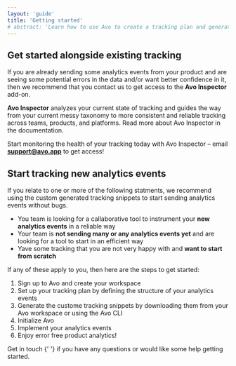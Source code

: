 ```yaml
---
layout: 'guide'
title: 'Getting started'
# abstract: 'Learn how to use Avo to create a tracking plan and generate high quality, actionable data.'
---
```



## <a name="get-started-alongside-existing-tracking"></a> Get started alongside existing tracking

If you are already sending some analytics events from your product and are seeing some potential errors in the data and/or want better confidence in it, then we recommend that you contact us to get access to the **Avo Inspector** add-on.

**Avo Inspector** analyzes your current state of tracking and guides the way from your current messy taxonomy to more consistent and reliable tracking across teams, products, and platforms. <Link passHref href="/inspector"><a>Read more about Avo Inspector in the documentation</a></Link>.

Start monitoring the health of your tracking today with Avo Inspector – email **support@avo.app** to get access!

## <a name="start-tracking-new-events"></a> Start tracking new analytics events

If you relate to one or more of the following statments, we recommend using the custom generated tracking snippets to start sending analytics events without bugs.

- You team is looking for a callaborative tool to instrument your **new analytics events** in a reliable way
- Your team is **not sending many or any analytics events yet** and are looking for a tool to start in an efficient way
- Yave some tracking that you are not very happy with and **want to start from scratch**

If any of these apply to you, then here are the steps to get started:

1. Sign up to Avo and create your <Link passHref href="/workspace"><a>workspace</a></Link>
2. <Link passHref href="/workspace/tracking-plan">
     <a>Set up your tracking plan</a>
   </Link> by defining the structure of your analytics events
3. Generate the custome tracking snippets by <Link passHref href="/workspace/implement#avo-file"><a>downloading them from your Avo workspace</a></Link> or using the <Link passHref href="/commands#quickstart"><a>Avo CLI</a></Link>
4. <Link href="/workspace/implement#init-avo">
     <a>Initialize Avo</a>
   </Link>
5. <Link passHref href="/workspace/implement#implement-actions">
     <a>Implement your analytics events</a>
   </Link>
6. Enjoy error free product analytics!

<p>
  <Link passHref href="/help/troubleshooting">
    <a>Get in touch</a>
  </Link>{' '}
  if you have any questions or would like some help getting started.
</p>
